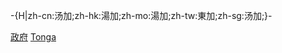 -{H|zh-cn:汤加;zh-hk:湯加;zh-mo:湯加;zh-tw:東加;zh-sg:汤加;}-
{{Commons cat|Government of Tonga}}

[[Category:湯加政治|政府]]
[[Category:大洋洲各國政府|Tonga]]